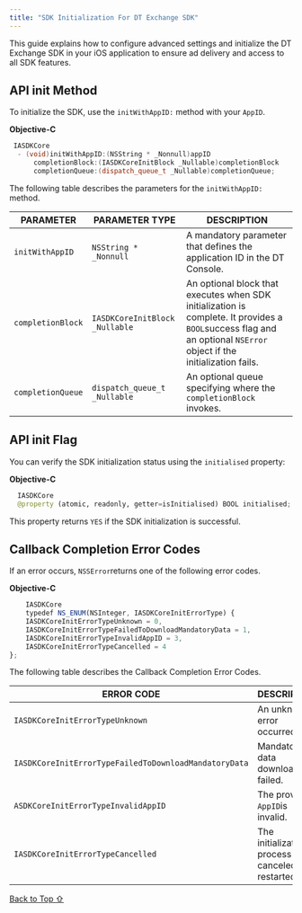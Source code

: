 ```yaml
---
title: "SDK Initialization For DT Exchange SDK"
---
```


This guide explains how to configure advanced settings and initialize the DT Exchange SDK in your iOS application to ensure ad delivery and access to all SDK features.

## API init Method

To initialize the SDK, use the `initWithAppID:` method with your `AppID`.

**Objective-C**

```cpp
 IASDKCore
  - (void)initWithAppID:(NSString * _Nonnull)appID
      completionBlock:(IASDKCoreInitBlock _Nullable)completionBlock
      completionQueue:(dispatch_queue_t _Nullable)completionQueue;
```

The following table describes the parameters for the `initWithAppID:` method.

| PARAMETER         | PARAMETER TYPE                  | DESCRIPTION                                                                                                                                                          |
| ----------------- | ------------------------------- | -------------------------------------------------------------------------------------------------------------------------------------------------------------------- |
| `initWithAppID`   | `NSString * _Nonnull`           | A mandatory parameter that defines the application ID in the DT Console.                                                                                             |
| `completionBlock` | `IASDKCoreInitBlock _Nullable` | An optional block that executes when SDK initialization is complete. It provides a `BOOL`success flag and an optional `NSError` object if the initialization fails. |
| `completionQueue` | `dispatch_queue_t _Nullable`    | An optional queue specifying where the `completionBlock` invokes.                                                                                                    |

## API init Flag

You can verify the SDK initialization status using the `initialised` property:

**Objective-C**

```python
  IASDKCore
  @property (atomic, readonly, getter=isInitialised) BOOL initialised;
```

This property returns `YES` if the SDK initialization is successful.

## Callback Completion Error Codes

If an error occurs, `NSSError`returns one of the following error codes.

**Objective-C**

```javascript
    IASDKCore
    typedef NS_ENUM(NSInteger, IASDKCoreInitErrorType) {
    IASDKCoreInitErrorTypeUnknown = 0,
    IASDKCoreInitErrorTypeFailedToDownloadMandatoryData = 1,
    IASDKCoreInitErrorTypeInvalidAppID = 3,
    IASDKCoreInitErrorTypeCancelled = 4
};
```

The following table describes the Callback Completion Error Codes.

| ERROR CODE                                            | DESCRIPTION                                           |
| ----------------------------------------------------- | ----------------------------------------------------- |
| `IASDKCoreInitErrorTypeUnknown`                       | An unknown error occurred.                            |
| `IASDKCoreInitErrorTypeFailedToDownloadMandatoryData` | Mandatory data download failed.                       |
| `ASDKCoreInitErrorTypeInvalidAppID`                   | The provided `AppID`is invalid.                      |
| `IASDKCoreInitErrorTypeCancelled`                     | The initialization process was canceled or restarted. |

[Back to Top ⇧](#top)
